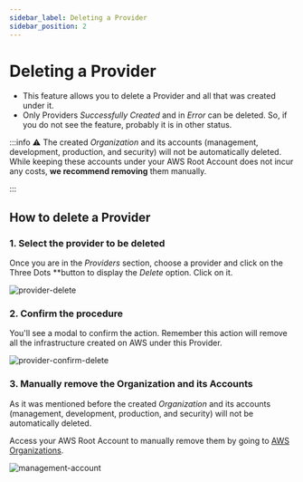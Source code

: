 ```yaml
---
sidebar_label: Deleting a Provider
sidebar_position: 2
---
```



# Deleting a Provider

- This feature allows you to delete a Provider and all that was created under it.
- Only Providers *Successfully Created* and in *Error* can be deleted. So, if you do not see the feature, probably it is in other status.

:::info
⚠️ The created *Organization* and its accounts (management, development, production, and security) will not be automatically deleted. While keeping these accounts under your AWS Root Account does not incur any costs, **we recommend removing** them manually.

:::

## How to delete a Provider

### 1. Select the provider to be deleted

Once you are in the *Providers* section, choose a provider and click on the Three Dots **button to display the *Delete* option.  Click on it. 

<Zoom overlayBgColorEnd="rgba(255, 255, 255, 0.8)">
  <img
    src="/img/provider/providerdelete.png"
    alt="provider-delete"
  />
</Zoom>

### 2. Confirm the procedure

You'll see a modal to confirm the action. Remember this action will remove all the infrastructure created on AWS under this Provider. 

<Zoom overlayBgColorEnd="rgba(255, 255, 255, 0.8)">
  <img
    src="/img/provider/providerconfirmdelete.png"
    alt="provider-confirm-delete"
  />
</Zoom>

### 3. Manually remove the Organization and its Accounts

As it was mentioned before the created *Organization* and its accounts (management, development, production, and security) will not be automatically deleted. 

Access your AWS Root Account to manually remove them by going to [AWS Organizations](https://console.aws.amazon.com/organizations/v2/home/accounts).

<Zoom overlayBgColorEnd="rgba(255, 255, 255, 0.8)">
  <img
    src="/img/provider/aws/managment-account-helper.png"
    alt="management-account"
  />
</Zoom>
